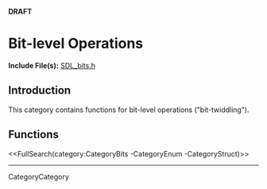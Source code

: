 <!-- #master-page:CategoryTemplate -->
<!-- #master-date:Unknown-Date -->
<!-- pragma camelcase off -->
<!-- format wiki -->
<!-- language en -->

'''DRAFT'''

= Bit-level Operations =



'''Include File(s):''' [http://hg.libsdl.org/SDL/file/default/include/SDL_bits.h SDL_bits.h]




== Introduction ==

This category contains functions for bit-level operations ("bit-twiddling").



<!-- #If this category includes enumerations change CategoryHeader below to the appropriate category name that will be used in the footer of the corresponding API pages.  See the Footer section of the Enumerations Style Guide for details.  Remove the ## in front of the next 2 lines to automatically create a list on the page.  Remove this comment. -->
<!-- #== Enumerations == -->
<!-- #<<FullSearchCached(category:CategoryBits CategoryEnum -SGEnumerations)>> -->


<!-- #If this category includes structures change CategoryHeader below to the appropriate category name that will be used in the footer of the corresponding API pages.  See the Footer section of the Structures Style Guide for details.  Remove the ## in front of the next 2 lines to automatically create a list on the page.  Remove this comment. -->
<!-- #== Structures == -->
<!-- #<<FullSearchCached(category:CategoryBits CategoryStruct -SGStructures)>> -->


<!-- #If this category includes functions change CategoryHeader below to the appropriate category name that will be used in the footer of the corresponding API pages.  See the Footer section of the Functions Style Guide for details.  Remove the ## in front of the next 2 lines to automatically create a list on the page.  Remove this comment. -->
== Functions ==
<<FullSearch(category:CategoryBits -CategoryEnum -CategoryStruct)>>

----
CategoryCategory
